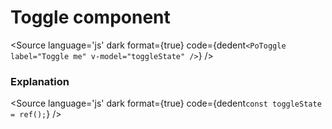 # Toggle component




<Meta title="Form/Toggle" component={PoToggle} />

<Description of={PoToggle} />

<Canvas withToolbar>
    <Story id="form-toggle--toggle" />
</Canvas>

<Source
  language='js'
  dark
  format={true}
  code={dedent`
    <PoToggle label="Toggle me" v-model="toggleState" />
  `}
/>

### Explanation

<ArgsTable of={PoToggle} />

<Source
  language='js'
  dark
  format={true}
  code={dedent`
    const toggleState = ref();
  `}
/>

